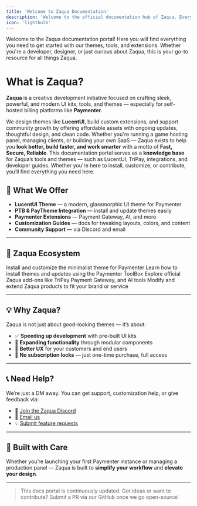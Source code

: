 ```yaml
---
title: 'Welcome to Zaqua Documentation'
description: 'Welcome to the official documentation hub of Zaqua. Everything you need to build, customize, and deploy.'
icon: 'lightbulb'
---
```

<Info>
  Welcome to the Zaqua documentation portal! Here you will find everything you need to get started with our themes, tools, and extensions.
  Whether you're a developer, designer, or just curious about Zaqua, this is your go-to resource for all things Zaqua.
</Info>

# What is Zaqua?

**Zaqua** is a creative development initiative focused on crafting sleek, powerful, and modern UI kits, tools, and themes — especially for self-hosted billing platforms like **Paymenter**.

We design themes like **LucentUI**, build custom extensions, and support community growth by offering affordable assets with ongoing updates, thoughtful design, and clean code. Whether you're running a game hosting panel, managing clients, or building your own SaaS — Zaqua exists to help you **look better, build faster, and work smarter** with a motto of **Fast, Secure, Reliable**.
This documentation portal serves as a **knowledge base** for Zaqua’s tools and themes — such as LucentUI, TriPay, integrations, and developer guides. Whether you're here to install, customize, or contribute, you’ll find everything you need here.

## 🎨 What We Offer

- **LucentUI Theme** — a modern, glassmorphic UI theme for Paymenter
- **PTB & PayTheme Integration** — install and update themes easily
- **Paymenter Extensions** — Payment Gateway, AI, and more
- **Customization Guides** — docs for tweaking layouts, colors, and content
- **Community Support** — via Discord and email

---

## 🧠 Zaqua Ecosystem

<CardGroup cols={2}>

  <Card title="LucentUI Theme" icon="paintbrush" href="./lucentui">
    Install and customize the minimalist theme for Paymenter
  </Card>

  <Card title="Using PTB (.paytheme)" icon="box" href="./ptb">
    Learn how to install themes and updates using the Paymenter ToolBox
  </Card>

  <Card title="Extensions" icon="puzzle-piece" href="./extensions">
    Explore official Zaqua add-ons like TriPay Payment Gateway, and AI tools
  </Card>

  <Card title="Customization" icon="code" href="./dev/structure">
    Modify and extend Zaqua products to fit your brand or service
  </Card>

</CardGroup>

---

## 💡 Why Zaqua?

Zaqua is not just about good-looking themes — it’s about:

- ✅ **Speeding up development** with pre-built UI kits
- 🧩 **Expanding functionality** through modular components
- 💬 **Better UX** for your customers and end users
- 💸 **No subscription locks** — just one-time purchase, full access

---

## 📞 Need Help?

We’re just a DM away. You can get support, customization help, or give feedback via:

- 💬 [Join the Zaqua Discord](https://discord.gg/UYMrM8kDne)
- 📧 [Email us](mailto:jstazka@icloud.com)
- 💡 [Submit feature requests](https://github.com/zaquahost)

---

## 💙 Built with Care

Whether you’re launching your first Paymenter instance or managing a production panel — Zaqua is built to **simplify your workflow** and **elevate your design**.

---

> This docs portal is continuously updated. Got ideas or want to contribute? Submit a PR via our GitHub once we go open-source!
